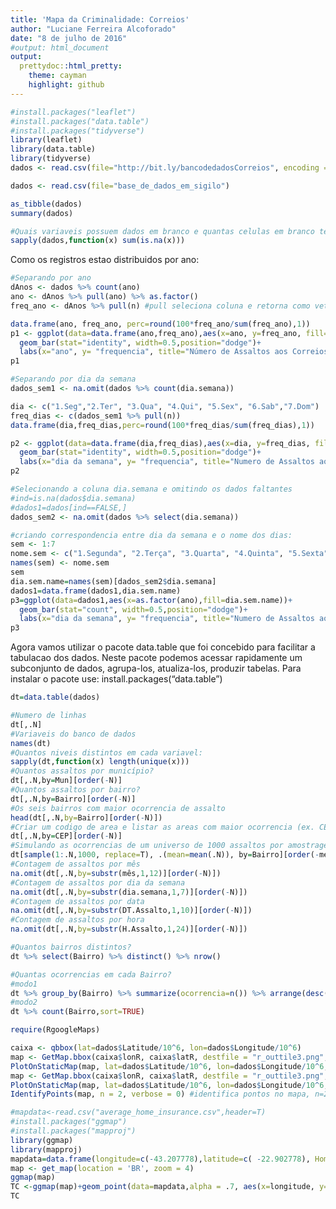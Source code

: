 ```yaml
---
title: 'Mapa da Criminalidade: Correios'
author: "Luciane Ferreira Alcoforado"
date: "8 de julho de 2016"
#output: html_document
output:
  prettydoc::html_pretty:
    theme: cayman
    highlight: github
---
```


```r
#install.packages("leaflet")
#install.packages("data.table")
#install.packages("tidyverse")
library(leaflet)
library(data.table)
library(tidyverse)
dados <- read.csv(file="http://bit.ly/bancodedadosCorreios", encoding = "UTF-8")
```

```r
dados <- read.csv(file="base_de_dados_em_sigilo")
```

```r
as_tibble(dados)
summary(dados)

#Quais variaveis possuem dados em branco e quantas celulas em branco temos por variavel:
sapply(dados,function(x) sum(is.na(x)))
```

Como os registros estao distribuidos por ano:
```r
#Separando por ano
dAnos <- dados %>% count(ano) 
ano <- dAnos %>% pull(ano) %>% as.factor()
freq_ano <- dAnos %>% pull(n) #pull seleciona coluna e retorna como vetor

data.frame(ano, freq_ano, perc=round(100*freq_ano/sum(freq_ano),1))
p1 <- ggplot(data=data.frame(ano,freq_ano),aes(x=ano, y=freq_ano, fill=as.factor(freq_ano)))+
  geom_bar(stat="identity", width=0.5,position="dodge")+
  labs(x="ano", y= "frequencia", title="Número de Assaltos aos Correios") 
p1
```

```r
#Separando por dia da semana
dados_sem1 <- na.omit(dados %>% count(dia.semana))

dia <- c("1.Seg","2.Ter", "3.Qua", "4.Qui", "5.Sex", "6.Sab","7.Dom")
freq_dias <- c(dados_sem1 %>% pull(n))
data.frame(dia,freq_dias,perc=round(100*freq_dias/sum(freq_dias),1))

p2 <- ggplot(data=data.frame(dia,freq_dias),aes(x=dia, y=freq_dias, fill=as.factor(freq_dias)))+
  geom_bar(stat="identity", width=0.5,position="dodge")+
  labs(x="dia da semana", y= "frequencia", title="Numero de Assaltos aos Correios") 
p2

#Selecionando a coluna dia.semana e omitindo os dados faltantes
#ind=is.na(dados$dia.semana)
#dados1=dados[ind==FALSE,]
dados_sem2 <- na.omit(dados %>% select(dia.semana))

#criando correspondencia entre dia da semana e o nome dos dias:
sem <- 1:7
nome.sem <- c("1.Segunda", "2.Terça", "3.Quarta", "4.Quinta", "5.Sexta", "6.Sábado", "7.Domingo")
names(sem) <- nome.sem
sem
dia.sem.name=names(sem)[dados_sem2$dia.semana]
dados1=data.frame(dados1,dia.sem.name)
p3=ggplot(data=dados1,aes(x=as.factor(ano),fill=dia.sem.name))+
  geom_bar(stat="count", width=0.5,position="dodge")+
  labs(x="dia da semana", y= "frequencia", title="Numero de Assaltos aos Correios") 
p3
```

Agora vamos utilizar o pacote data.table que foi concebido para facilitar a tabulacao dos dados. 
Neste pacote podemos acessar rapidamente um subconjunto de dados, agrupa-los, atualiza-los, produzir tabelas.
Para instalar o pacote use: install.packages("data.table")

```r
dt=data.table(dados)

#Numero de linhas
dt[,.N]
#Variaveis do banco de dados
names(dt)
#Quantos niveis distintos em cada variavel:
sapply(dt,function(x) length(unique(x)))
#Quantos assaltos por município?
dt[,.N,by=Mun][order(-N)]
#Quantos assaltos por bairro?
dt[,.N,by=Bairro][order(-N)]
#Os seis bairros com maior ocorrencia de assalto
head(dt[,.N,by=Bairro][order(-N)])
#Criar um codigo de area e listar as areas com maior ocorrencia (ex. CEP)
dt[,.N,by=CEP][order(-N)]
#Simulando as ocorrencias de um universo de 1000 assaltos por amostragem sobre os dados
dt[sample(1:.N,1000, replace=T), .(mean=mean(.N)), by=Bairro][order(-mean)]
#Contagem de assaltos por mês
na.omit(dt[,.N,by=substr(mês,1,12)][order(-N)])
#Contagem de assaltos por dia da semana
na.omit(dt[,.N,by=substr(dia.semana,1,7)][order(-N)])
#Contagem de assaltos por data
na.omit(dt[,.N,by=substr(DT.Assalto,1,10)][order(-N)])
#Contagem de assaltos por hora
na.omit(dt[,.N,by=substr(H.Assalto,1,24)][order(-N)])
```

```r
#Quantos bairros distintos?
dt %>% select(Bairro) %>% distinct() %>% nrow()

#Quantas ocorrencias em cada Bairro?
#modo1
dt %>% group_by(Bairro) %>% summarize(ocorrencia=n()) %>% arrange(desc(ocorrencia))
#modo2
dt %>% count(Bairro,sort=TRUE)
```

```r
require(RgoogleMaps)

caixa <- qbbox(lat=dados$Latitude/10^6, lon=dados$Longitude/10^6)
map <- GetMap.bbox(caixa$lonR, caixa$latR, destfile = "r_outtile3.png", maptype="satellite")
PlotOnStaticMap(map, lat=dados$Latitude/10^6, lon=dados$Longitude/10^6,  pch=20, col=rgb(1,0,0,0.7), add=F)
map <- GetMap.bbox(caixa$lonR, caixa$latR, destfile = "r_outtile3.png", maptype="mobile")
PlotOnStaticMap(map, lat=dados$Latitude/10^6, lon=dados$Longitude/10^6,  pch=20, col=rgb(1,0,0,0.7), add=F)
IdentifyPoints(map, n = 2, verbose = 0) #identifica pontos no mapa, n=2 ? o n?mero de pontos

#mapdata<-read.csv("average_home_insurance.csv",header=T)
#install.packages("ggmap")
#install.packages("mapproj")
library(ggmap)
library(mapproj)
mapdata=data.frame(longitude=c(-43.207778),latitude=c( -22.902778), Home.Insurance=c(200))
map <- get_map(location = 'BR', zoom = 4)
ggmap(map)
TC <-ggmap(map)+geom_point(data=mapdata,alpha = .7, aes(x=longitude, y=latitude,size =Home.Insurance),color='red')+ggtitle("Average Home Insurance By City($)")
TC
```

